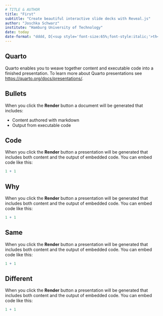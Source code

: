 ```yaml
---
# TITLE & AUTHOR
title: "First"
subtitle: "Create beautiful interactive slide decks with Reveal.js"
author: "Joschka Schwarz"
institute: "Hamburg University of Technology"
date: today
date-format: "dddd, D[<sup style='font-size:65%;font-style:italic;'>th</sup>] [of] MMMM YYYY"
---
```


## Quarto {data-name="TU Hamburg"}

Quarto enables you to weave together content and executable code into a finished presentation. To learn more about Quarto presentations see <https://quarto.org/docs/presentations/>.


## Bullets {data-name="Studium"}

When you click the **Render** button a document will be generated that includes:

-   Content authored with markdown
-   Output from executable code

## Code {data-name="Forschung und Transfer"}

When you click the **Render** button a presentation will be generated that includes both content and the output of embedded code. You can embed code like this:

```r
1 + 1
```

## Why {data-name="Dekanate"}

When you click the **Render** button a presentation will be generated that includes both content and the output of embedded code. You can embed code like this:

```r
1 + 1
```

## Same {data-name="International"}

When you click the **Render** button a presentation will be generated that includes both content and the output of embedded code. You can embed code like this:

```r
1 + 1
```

## Different {data-state="hide-menubar"}

When you click the **Render** button a presentation will be generated that includes both content and the output of embedded code. You can embed code like this:

```r
1 + 1
```
